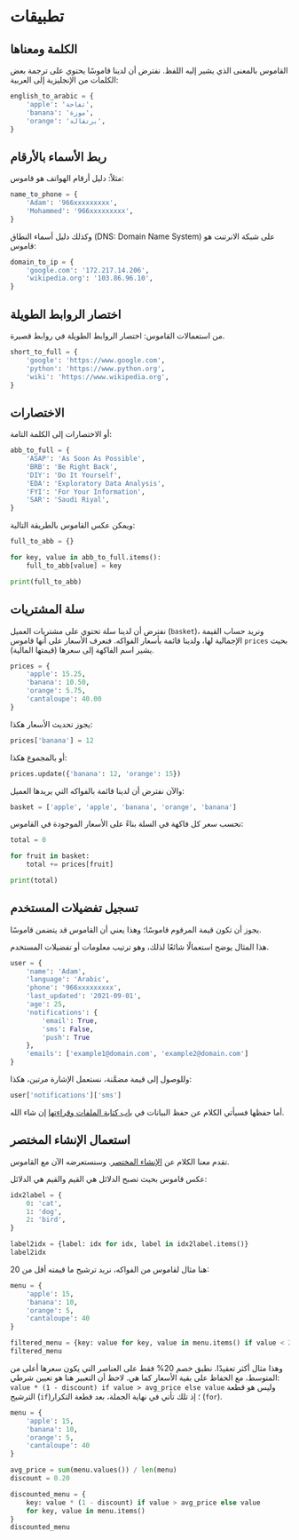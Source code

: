 # تطبيقات {.unnumbered}


## الكلمة ومعناها

القاموس بالمعنى الذي يشير إليه اللفظ. نفترض أن لدينا قاموسًا يحتوي على ترجمة بعض الكلمات من الإنجليزية إلى العربية:

```python
english_to_arabic = {
    'apple': 'تفاحة',
    'banana': 'موزة',
    'orange': 'برتقالة',
}
```

## ربط الأسماء بالأرقام

مثلاً: دليل أرقام الهواتف هو قاموس:

```python
name_to_phone = {
    'Adam': '966xxxxxxxxx',
    'Mohammed': '966xxxxxxxxx',
}
```

وكذلك دليل أسماء النطاق (DNS: Domain Name System) على شبكة الانرتنت هو قاموس:

```python
domain_to_ip = {
    'google.com': '172.217.14.206',
    'wikipedia.org': '103.86.96.10',
}
```

## اختصار الروابط الطويلة

من استعمالات القاموس: اختصار الروابط الطويلة في روابط قصيرة.

```python
short_to_full = {
    'google': 'https://www.google.com',
    'python': 'https://www.python.org',
    'wiki': 'https://www.wikipedia.org',
}
```

## الاختصارات

أو الاختصارات إلى الكلمة التامة:

```python
abb_to_full = {
    'ASAP': 'As Soon As Possible',
    'BRB': 'Be Right Back',
    'DIY': 'Do It Yourself',
    'EDA': 'Exploratory Data Analysis',
    'FYI': 'For Your Information',
    'SAR': 'Saudi Riyal',
}
```

ويمكن عكس القاموس بالطريقة التالية:

```python
full_to_abb = {}

for key, value in abb_to_full.items():
    full_to_abb[value] = key

print(full_to_abb)
```


## سلة المشتريات

نفترض أن لدينا سلة تحتوي على مشتريات العميل (`basket`)، ونريد حساب القيمة الإجمالية لها، ولدينا قائمة بأسعار الفواكه. فنعرف الأسعار على أنها قاموس `prices` بحيث يشير اسم الفاكهة إلى سعرها (قيمتها المالية).

```python
prices = {
    'apple': 15.25,
    'banana': 10.50,
    'orange': 5.75,
    'cantaloupe': 40.00
}
```

يجوز تحديث الأسعار هكذا:

```python
prices['banana'] = 12
```

أو بالمجموع هكذا:

```python
prices.update({'banana': 12, 'orange': 15})
```

والآن نفترض أن لدينا قائمة بالفواكه التي يريدها العميل:

```python
basket = ['apple', 'apple', 'banana', 'orange', 'banana']
```

نحسب سعر كل فاكهة في السلة بناءً على الأسعار الموجودة في القاموس:

```python
total = 0

for fruit in basket:
    total += prices[fruit]

print(total)
```


## تسجيل تفضيلات المستخدم

يجوز أن تكون قيمة المرقوم قاموسًا؛ وهذا يعني أن القاموس قد يتضمن قاموسًا.

هذا المثال يوضح استعمالًا شائعًا لذلك، وهو ترتيب معلومات أو تفضيلات المستخدم.

```python
user = {
    'name': 'Adam',
    'language': 'Arabic',
    'phone': '966xxxxxxxxx',
    'last_updated': '2021-09-01',
    'age': 25,
    'notifications': {
        'email': True,
        'sms': False,
        'push': True
    },
    'emails': ['example1@domain.com', 'example2@domain.com']
}
```

وللوصول إلى قيمة مضمَّنة، نستعمل الإشارة مرتين، هكذا:

```python
user['notifications']['sms']
```

أما حفظها فسيأتي الكلام عن حفظ البيانات في [باب كتابة الملفات وقراءتها](../08_files_and_directories/a1_serialization.qmd) إن شاء الله.

## استعمال الإنشاء المختصر

تقدم معنا الكلام عن [الإنشاء المختصر](../05_sequences/a_sequences.qmd#الإنشاء-المختصر-الجملة-الثلاثية). وسنستعرضه الآن مع القاموس.

عكس قاموس بحيث تصبح الدلائل هي القيم والقيم هي الدلائل:

```python
idx2label = {
    0: 'cat',
    1: 'dog',
    2: 'bird',
}

label2idx = {label: idx for idx, label in idx2label.items()}
label2idx
```

هنا مثال لقاموس من الفواكه، نريد ترشيح ما قيمته أقل من 20:

```python
menu = {
    'apple': 15,
    'banana': 10,
    'orange': 5,
    'cantaloupe': 40
}

filtered_menu = {key: value for key, value in menu.items() if value < 20}
filtered_menu
```

وهذا مثال أكثر تعقيدًا. نطبق خصم 20% فقط على العناصر التي يكون سعرها أعلى من المتوسط، مع الحفاظ على بقية الأسعار كما هي. لاحظ أن التعبير هنا هو تعيين شرطي: `value * (1 - discount) if value > avg_price else value` وليس هو قطعة الترشيح (`if`)؛ إذ تلك تأتي في نهاية الجملة، بعد قطعة التكرار (`for`).

```python
menu = {
    'apple': 15,
    'banana': 10,
    'orange': 5,
    'cantaloupe': 40
}

avg_price = sum(menu.values()) / len(menu)
discount = 0.20

discounted_menu = {
    key: value * (1 - discount) if value > avg_price else value
    for key, value in menu.items()
}
discounted_menu
```


